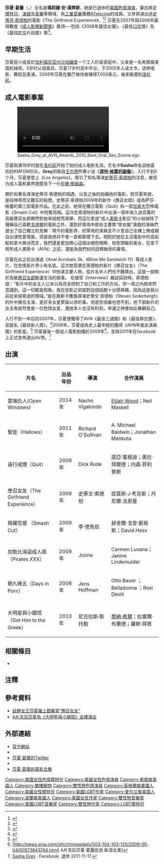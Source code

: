 {{Adult bio
| name            = 莎夏·葛蕾<br />Sasha Grey
| photo           = [[File:Sasha_Grey_at_AVN_2010_Expo.jpg|200px]]
| caption         = 2010年1月9日，在[[AVN|AVN]]颁奖礼上
| gender          = female
| birth           = {{birth date and age|mf=yes|1988|3|14}}
| location        = {{US}}[[沙加緬度_(加利福尼亞州)|沙加緬度]]
| birthname       = 瑪莉娜·安·漢齊斯{{notetag|瑪莉娜·安·漢齊斯，{{lang-en|Marina Ann Hantzis}}}}<ref name=latimes.com>{{cite web|url=http://www.latimes.com/entertainment/news/la-et-sasha-grey21-2009may21,0,7751766.story?track=rss|title=Porn star Sasha Grey gets a mainstream role|publisher=www.latimes.com|accessdate=2009-08-21|archive-date=2009-05-25|archive-url=https://web.archive.org/web/20090525093811/http://www.latimes.com/entertainment/news/la-et-sasha-grey21-2009may21,0,7751766.story?track=rss|dead-url=no}}</ref>| spouse          = 
| death           = 
| measurements    = 32B-26-31
| measureispenis  = no 
| height          = {{height|ft=5|in=6}} <ref name=VODInt>[http://vod.adultemart.com/dispatcher/starDetail?starId=29452&theaterId=40407 Adult VOD | Porn Video on Demand<!-- Bot generated title -->]</ref>
| weight          = {{convert|110|lb|kg|abbr=on}} <ref name=VODInt/>
| shoe size       = US 9 (UK 7)
| eye color       = 淡褐色
| hair color      = 棕色
| skin color      = 
| blood           = 
| ethnicity       = 
| alias           = 
| films           = 
| homepage        = http://www.sashagrey.com/
| iafd            = SashaGrey
| egafd           = 
| bgafd           = 
| imdb            = 2340248
| afdb            = 43367
| eurobabeindex   = 
| spelling        = US
}}
'''莎夏·葛蕾'''（{{lang-en|Sasha Grey}}，{{bd|1988年|3月14日||}}）全名是'''瑪莉娜·安·漢齊斯'''，她是已退休的[[美國|美國]][[色情演員|色情演員]]，兼且跨足[[模特兒|模特兒]]、[[演員|演員]]及[[音樂|音樂]]等領域，為[[工業音樂|工業音樂]]團體[[ATelecine|ATelecine]]的成員，又參與演出過[[史蒂芬·索德柏|史蒂芬·索德柏]]的電影《The Girlfriend Experience》。<ref name=Okayplayer>{{cite web|url=http://blogs.okayplayer.com/theroots/2008/04/09/new-videos-on-the-way/|title=The Roots: New videos on the way|deadurl=yes|archiveurl=https://web.archive.org/web/20100328090238/http://blogs.okayplayer.com/theroots/2008/04/09/new-videos-on-the-way/|archivedate=2010-03-28}}</ref><ref name=RegenMag>{{cite web|url=http://www.regenmag.com/Artist-Spotlight-93-ATelecine.html|title=Review ATelecine|publisher=Re-gen Magazine|deadurl=yes|archiveurl=https://web.archive.org/web/20090225062604/http://www.regenmag.com/Artist-Spotlight-93-ATelecine.html|archivedate=2009-02-25}}</ref> 莎夏在2007年與2008年贏得數座《[[成人影帶新聞獎|成人影帶新聞獎]]》獎項──包括《2008年最佳女優》、《最佳[[口交|口交]]獎》及《最佳[[肛交|肛交]]片段獎》等<ref>{{Cite web |url=http://tw.nextmedia.com/rnews/article/SecID/103/art_id/91565/IssueID/20111113/page/1 |title=退休AV女王受邀到小學說故事　家長抓狂 |access-date=2011-11-12 |archive-url=https://web.archive.org/web/20111114210403/http://tw.nextmedia.com/rnews/article/SecID/103/art_id/91565/IssueID/20111113/page/1 |archive-date=2011-11-14 |dead-url=yes }}</ref>。

== 早期生活 ==
莎夏從小成長於[[加利福尼亚州|加利福尼亚州]][[沙加緬度|沙加緬度]]一个工人阶级家庭中，父亲是一名希腊裔美国机械师，5岁时父母离异。莎夏17岁时高中毕业，于2005年入读大专，选修电影、舞蹈及表演。2006年莎夏在餐厅做侍者赚得7,000美元，後來搬遷到[[洛杉矶|洛杉矶]]。

== 成人電影事業 ==
[[File:Sasha_Grey_at_AVN_Awards_2010_Best_Oral_Sex_Scene.ogv|thumb]]

莎夏刚满18岁时就在[[洛杉矶|洛杉矶]]开始了她的成人电影生涯。艺名中'''Sasha'''命名自她喜欢的KMFDM乐队，'''Grey'''则取自[[王尔德|王尔德]]所著小说《'''[[道林·格雷的画像|道林·格雷的画像]]'''》。入行不到6个月，莎夏便登上《Los Angeles》，吸引了知名導演[[史蒂芬·索德柏|史蒂芬·索德柏]]的注意，被视为成人電影業界翘楚及下一仆[[珍娜·詹姆森|珍娜·詹姆森]]。

關於和著名導演史蒂芬·索德柏的相遇，以及之後的拍攝他的電影，對莎夏來說，是段神奇而又難忘的經歷。史蒂芬·索德柏2009年的新作《應召女郎》成為萨莎·格蕾的第三部電影作品。在此之前，她曾在獨立電影《Quit》和一部[[加拿大|加拿大]]恐怖電影《Smash Cut》中短暫亮相。這次在索德柏的新片中出演一個年收入過百萬的高級應召女郎顯然對她來說輕而易舉，而這位拿過“成人[[奥斯卡|奥斯卡]]影后”的小姑娘除了聲稱自己喜歡[[戈達爾|戈達爾]]的電影之外，還對好萊塢中那些主要靠“穿衣服”演戲的演員們提出了自己獨立的見解：現今的電影界，好萊塢的演員並不介意自己全裸上陣或親自出演性愛場面，但是我想并不會一直都那樣下去。相對於她在主流電影中的高起點和拿大做派而言，我們還是更加關心這個淡褐色眼睛、棕色頭髮的美女，在拿下明年成人奧斯卡（AVN）之前，還能為我們如何詮釋蝕骨的春情。

莎夏在此之前出演過《Anal Acrobats 3》、《Blow Me Sandwich 11》等成人影片，在色情影片界小有名氣。這次她受邀在索德柏的新片《應召女友》（The Girlfriend Experience）中扮演主要人物，從片名中人們也不難猜出，這是一部關於高級[[應召女郎|應召女郎]]動盪生活的故事。 在接受《Interview》雜誌採訪時，索德柏說：“影片中的女主人公本以為完全控制了自己和工作的方向，但一周之內她突然意識到，這一切都是假象。我在從影之初就對這個話題十分感興趣，因為這是我以前從未探索過的領域。”能在奧斯卡獲獎導演史蒂文·索德柏（Steven Soderbergh）的片中擔任主演，是許多女星夢寐以求的事，但是恐怕誰也想不到，他下部新片的女主角居然會是一位色情女星，連她本人也沒有料到，幸運之神會如此眷顧自己。 

入行不到一年后的2007年，莎夏便獲得了AVN《最佳三通獎》和《最佳群交獎》，並提名《最佳新人獎》。<ref>{{cite web|url=http://avnawards.avn.com/past-shows/past-winners/2007/|title=AVN2007獲獎者名單|accessdate=2010-02-19|work=AVN|deadurl=yes|archiveurl=https://web.archive.org/web/20110707194229/http://avnawards.avn.com/past-shows/past-winners/2007/|archivedate=2011-07-07}}</ref>2008年，莎夏成為史上最年輕的獲得《AVN年度女演員獎》的影星。<ref>{{cite web|url=http://avnawards.avn.com/past-shows/past-winners/2007/|title=AVN2008獲獎名單|accessdate=2010-02-19|work=AVN|deadurl=yes|archiveurl=https://web.archive.org/web/20110707194229/http://avnawards.avn.com/past-shows/past-winners/2007/|archivedate=2011-07-07}}</ref>
莎夏最後一部成人電影拍攝於2009年<ref>[http://news.sina.com/oth/chinesedaily/503-104-103-120/2009-05-04/00573843744.html| A片天后莎夏·葛蕾從良 新浪北美]{{dead link|date=2018年4月 |bot=InternetArchiveBot |fix-attempted=yes }}</ref>，並與2011年在facebook上正式宣佈退出AV界。<ref>[http://www.facebook.com/photo.php?fbid=195430450496363&set=a.195430447163030.40287.177102365662505 Sasha Grey] {{Wayback|url=http://www.facebook.com/photo.php?fbid=195430450496363&set=a.195430447163030.40287.177102365662505 |date=20150304133521 }}. Facebook. 退休 2011-11-17.</ref>

== 出演 ==
{| class="wikitable"
|-
!片名 !! 出品年份 !! 導演 !! 合作演員
|-
|雲端仇人(Open Windows) || 2014年 || Nacho Vigalondo|| [[Elijah_Wood|Elijah Wood]]；Neil Maskell 
|-
| 聖徒（Hallows） || 2011年 || Richard O'Sullivan|| A. Michael Baldwin；Jonathan Mankuta
|-
| 遠行戒煙（Quit） || 2009年||	Dick Rude || 諾亞·塞根迪；奧拉·拜爾德；内森·菲利普斯
|-
|應召女友（The Girlfriend Experience）|| 2009年|| 史蒂文·索德柏 || 提莫斯·J·考克斯；丹尼爾·法恩曼
|-
|跳躍剪接 （Smash Cut）||2009年||李·德馬伯||赫舍爾·戈登·劉易斯；David Hess
|-
|加勒比海盜成人版（Pirates XXX）||2009年||Joone||Carmen Luvana；Janine Lindemulder
|-
|朝九晚五（Days in Porn）||2008年||Jens Hoffman|| Otto Bauer ； Belladonna ；Roxi Devill
|-
|大明星與小跟班（Get Him to the Greek）||2010年||尼古拉斯·斯托勒||[[喬納·希爾|喬納·希爾]]；拉塞爾·布蘭德；羅斯·拜恩
|}

== 相關條目 ==
*{{translink|en|List of pornographic actors who appeared in mainstream films|曾演過主流電影的情色影星列表}}

== 注釋 ==
{{ReflistH|2}}
{{NoteFoot}}
{{ReflistF}}

== 參考資料 ==
{{Reflist|2}}
{{ReflistH|2}}
*[http://www.charmingbible.com/unit_data.php?unit=000000003180&cate=0001&PHPSESSID=ebo4veu5qjpu7vehip7hl1uhm3 話題女王莎夏躍上銀幕當“應召女友”]{{Dead link|date=2019年11月 |bot=InternetArchiveBot |fix-attempted=yes }}
*[http://www.nownews.com/2010/08/10/91-2634755.htm  A片天后莎夏為《大明星與小跟班》全裸演出]
{{ReflistF}}

== 外部連結 ==
{{Commonscat|Sasha Grey}}
*[http://www.sashagrey.com/ 官方網站] {{Wayback|url=http://www.sashagrey.com/ |date=20110501164200 }}
*{{MySpace|sashagrey|Sasha Grey}}
*[https://twitter.com/SashaGrey  莎夏·葛蕾的Twitter]
*{{imdb|2340248}}
*[http://www.hotmovies.com/search.php?search_string=sasha%20grey 莎夏·葛蕾的電影合集]

{{DEFAULTSORT:Grey, Sasha}}
[[Category:美國女性色情模特兒|Category:美國女性色情模特兒]]
[[Category:美國女性色情演員|Category:美國女性色情演員]]
[[Category:希腊裔美国人|Category:希腊裔美国人]]
[[Category:閣樓寵物|Category:閣樓寵物]]
[[Category:雙性戀色情演員|Category:雙性戀色情演員]]
[[Category:英格蘭裔美國人|Category:英格蘭裔美國人]]
[[Category:美國女性模特兒|Category:美國女性模特兒]]
[[Category:美國LGBT作家|Category:美國LGBT作家]]
[[Category:爱尔兰裔美国人|Category:爱尔兰裔美国人]]
[[Category:波蘭裔美國人|Category:波蘭裔美國人]]
[[Category:美國女性作家|Category:美國女性作家]]
[[Category:雙性戀音樂家|Category:雙性戀音樂家]]
[[Category:美國LGBT音樂家|Category:美國LGBT音樂家]]
[[Category:雙性戀作家|Category:雙性戀作家]]
[[Category:LGBT模特兒|Category:LGBT模特兒]]